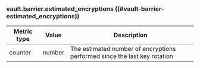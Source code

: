 ### vault.barrier.estimated_encryptions ((#vault-barrier-estimated_encryptions))

Metric type | Value  | Description
----------- | ------ | -----------
counter     | number | The estimated number of encryptions performed since the last key rotation

